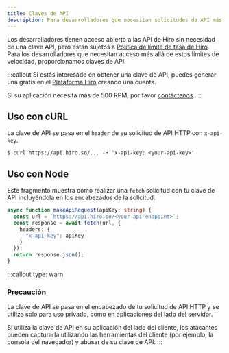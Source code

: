 ```yaml
---
title: Claves de API
description: Para desarrolladores que necesitan solicitudes de API más allá de los límites de velocidad estándar.
---
```

Los desarrolladores tienen acceso abierto a las API de Hiro sin necesidad de una clave API, pero están sujetos a [Política de límite de tasa de Hiro](/resources/guides/rate-limits). Para los desarrolladores que necesitan acceso más allá de estos límites de velocidad, proporcionamos claves de API.

:::callout
Si estás interesado en obtener una clave de API, puedes generar una gratis en el [Plataforma Hiro](https://platform.hiro.so) creando una cuenta.

Si su aplicación necesita más de 500 RPM, por favor [contáctenos](mailto\:platform@hiro.so).
:::

## Uso con cURL

La clave de API se pasa en el `header` de su solicitud de API HTTP con `x-api-key`.

```terminal
$ curl https://api.hiro.so/... -H 'x-api-key: <your-api-key>'
```

## Uso con Node

Este fragmento muestra cómo realizar una `fetch` solicitud con tu clave de API incluyéndola en los encabezados de la solicitud.

```ts fetch.ts
async function makeApiRequest(apiKey: string) {
  const url = `https://api.hiro.so/<your-api-endpoint>`;
  const response = await fetch(url, {
    headers: {
      "x-api-key": apiKey
    }
  });
  return response.json();
}
```

:::callout
type: warn

### Precaución

La clave de API se pasa en el encabezado de tu solicitud de API HTTP y se utiliza solo para uso privado, como en aplicaciones del lado del servidor.

Si utiliza la clave de API en su aplicación del lado del cliente, los atacantes pueden capturarla utilizando las herramientas del cliente (por ejemplo, la consola del navegador) y abusar de su clave de API.
:::
